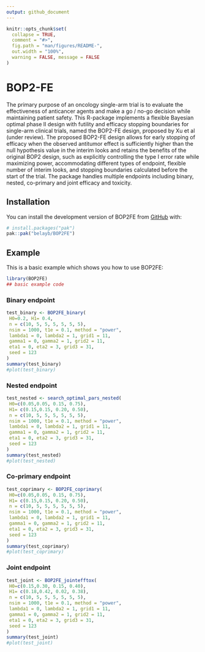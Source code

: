 ```yaml
---
output: github_document
---
```


<!-- README.md is generated from README.Rmd. Please edit that file -->

```r
knitr::opts_chunk$set(
  collapse = TRUE,
  comment = "#>",
  fig.path = "man/figures/README-",
  out.width = "100%",
  warning = FALSE, message = FALSE
)
```

# BOP2-FE

<!-- badges: start -->
<!-- badges: end -->

The primary purpose of an oncology single-arm trial is to evaluate the effectiveness
of anticancer agents and make a go / no-go decision while maintaining patient safety.
This R-package implements a flexible Bayesian optimal phase II design with futility and efficacy
stopping boundaries for single-arm clinical trials, named the BOP2-FE design, proposed by Xu et al (under review). The
proposed BOP2-FE design allows for early stopping of efficacy when the observed
antitumor effect is sufficiently higher than the null hypothesis value in the interim
looks and retains the benefits of the original BOP2 design, such as explicitly controlling the type I error rate while maximizing power, accommodating different types
of endpoint, flexible number of interim looks, and stopping boundaries calculated
before the start of the trial. The package handles multiple endpoints including binary, nested, co-primary and joint efficacy and toxicity. 

## Installation

You can install the development version of BOP2FE from [GitHub](https://github.com/) with:

``` r
# install.packages("pak")
pak::pak("belayb/BOP2FE")
```

## Example

This is a basic example which shows you how to use BOP2FE:

```r
library(BOP2FE)
## basic example code
```

### Binary endpoint 

```r
test_binary <- BOP2FE_binary(
 H0=0.2, H1= 0.4,
 n = c(10, 5, 5, 5, 5, 5, 5),
 nsim = 1000, t1e = 0.1, method = "power",
 lambda1 = 0, lambda2 = 1, grid1 = 11,
 gamma1 = 0, gamma2 = 1, grid2 = 11,
 eta1 = 0, eta2 = 3, grid3 = 31,
 seed = 123
)
summary(test_binary)
#plot(test_binary)
```

### Nested endpoint 

```r
test_nested <- search_optimal_pars_nested(
 H0=c(0.05,0.05, 0.15, 0.75),
 H1= c(0.15,0.15, 0.20, 0.50),
 n = c(10, 5, 5, 5, 5, 5, 5),
 nsim = 1000, t1e = 0.1, method = "power",
 lambda1 = 0, lambda2 = 1, grid1 = 11,
 gamma1 = 0, gamma2 = 1, grid2 = 11,
 eta1 = 0, eta2 = 3, grid3 = 31,
 seed = 123
)
summary(test_nested)
#plot(test_nested)
```


### Co-primary endpoint 

```r
test_coprimary <- BOP2FE_coprimary(
 H0=c(0.05,0.05, 0.15, 0.75),
 H1= c(0.15,0.15, 0.20, 0.50),
 n = c(10, 5, 5, 5, 5, 5, 5),
 nsim = 1000, t1e = 0.1, method = "power",
 lambda1 = 0, lambda2 = 1, grid1 = 11,
 gamma1 = 0, gamma2 = 1, grid2 = 11,
 eta1 = 0, eta2 = 3, grid3 = 31,
 seed = 123
)
summary(test_coprimary)
#plot(test_coprimary)
```


### Joint endpoint 

```r
test_joint <- BOP2FE_jointefftox(
 H0=c(0.15,0.30, 0.15, 0.40),
 H1= c(0.18,0.42, 0.02, 0.38),
 n = c(10, 5, 5, 5, 5, 5, 5),
 nsim = 1000, t1e = 0.1, method = "power",
 lambda1 = 0, lambda2 = 1, grid1 = 11,
 gamma1 = 0, gamma2 = 1, grid2 = 11,
 eta1 = 0, eta2 = 3, grid3 = 31,
 seed = 123
)
summary(test_joint)
#plot(test_joint)
```



